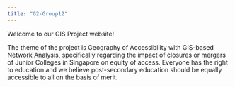 ```yaml
---
title: "G2-Group12"
---
```


Welcome to our GIS Project website!

The theme of the project is Geography of Accessibility with GIS-based Network Analysis, specifically regarding the impact of closures or mergers of Junior Colleges in Singapore on equity of access. Everyone has the right to education and we believe post-secondary education should be equally accessible to all on the basis of merit.

